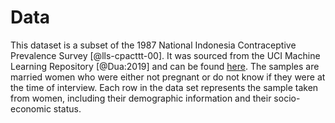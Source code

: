 # Data

This dataset is a subset of the 1987 National Indonesia Contraceptive Prevalence Survey [@lls-cpacttt-00]. It was sourced from the UCI Machine Learning Repository [@Dua:2019] and can be found [here](https://archive.ics.uci.edu/ml/datasets/Contraceptive+Method+Choice). The samples are married women who were either not pregnant or do not know if they were at the time of interview. Each row in the data set represents the sample taken from women, including their demographic information and their socio-economic status.